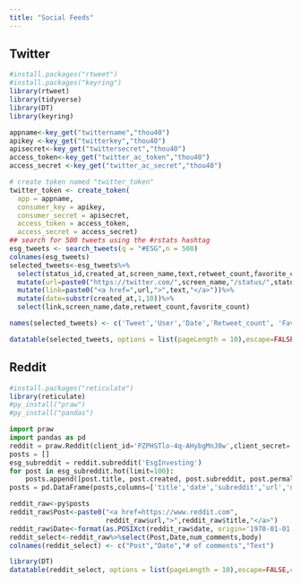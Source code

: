 ```yaml
---
title: "Social Feeds"
---
```


::: panel-tabset
## Twitter

```r
#install.packages("rtweet")
#install.packages("keyring")
library(rtweet)
library(tidyverse)
library(DT)
library(keyring)

appname<-key_get("twittername","thou40")
apikey <-key_get("twitterkey","thou40")
apisecret<-key_get("twittersecret","thou40")
access_token<-key_get("twitter_ac_token","thou40")
access_secret <-key_get("twitter_ac_secret","thou40")

# create token named "twitter_token"
twitter_token <- create_token(
  app = appname,
  consumer_key = apikey,
  consumer_secret = apisecret,
  access_token = access_token,
  access_secret = access_secret)
## search for 500 tweets using the #rstats hashtag
esg_tweets <- search_tweets(q = "#ESG",n = 500)
colnames(esg_tweets)
selected_tweets<-esg_tweets%>%
  select(status_id,created_at,screen_name,text,retweet_count,favorite_count)%>%
  mutate(url=paste0("https://twitter.com/",screen_name,"/status/",status_id))%>%
  mutate(link=paste0("<a href=",url,">",text,"</a>"))%>%
  mutate(date=substr(created_at,1,10))%>%
  select(link,screen_name,date,retweet_count,favorite_count)

names(selected_tweets) <- c('Tweet','User','Date','Retweet_count', 'Favorite_count')
```

```r
datatable(selected_tweets, options = list(pageLength = 10),escape=FALSE, class = 'cell-border stripe')
```

## Reddit

```r
#install.packages("reticulate")
library(reticulate)
#py_install("praw")
#py_install("pandas")
```

```python
import praw
import pandas as pd
reddit = praw.Reddit(client_id='PZPHSTlo-4q-AHybgMnJ0w',client_secret='aAo7ppW4gA9evNae5WxTdokpYJQgoA',user_agent='ESG_Website')
posts = []
esg_subreddit = reddit.subreddit('EsgInvesting')
for post in esg_subreddit.hot(limit=100):
    posts.append([post.title, post.created, post.subreddit, post.permalink, post.num_comments, post.selftext])
posts = pd.DataFrame(posts,columns=['title','date','subreddit','url','num_comments','body'])
```

```r
reddit_raw<-py$posts
reddit_raw$Post<-paste0("<a href=https://www.reddit.com",
                        reddit_raw$url,">",reddit_raw$title,"</a>")
reddit_raw$Date<-format(as.POSIXct(reddit_raw$date, origin='1970-01-01'), format='%Y/%m/%d')
reddit_select<-reddit_raw%>%select(Post,Date,num_comments,body)
colnames(reddit_select) <- c("Post","Date","# of comments","Text")
```

```r
library(DT)
datatable(reddit_select, options = list(pageLength = 10),escape=FALSE,class ='cell-border stripe')
```
:::
